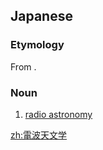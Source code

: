 ==Japanese==
{{ja-kanjitab|電|波|天|文|学}}

===Etymology===
From {{compound|ja|電波|天文学|tr1=denpa|tr2=tenmongaku|t1=electromagnetic wave|t2=astronomy}}.

===Noun===
{{ja-noun|でんぱ てんもんがく}}

# {{lb|ja|astronomy|sort=てんぱてんもんがく'}} [[radio astronomy]]

[[zh:電波天文学]]